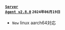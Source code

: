 #### <code class='changelog-service'><a href="../release-notes/php/php-2_8_0">Server Agent v2.8.0</a></code> <code class='changelog-date'>2024年06月19日</code>

- <code class="New">New</code> linux aarch64対応
